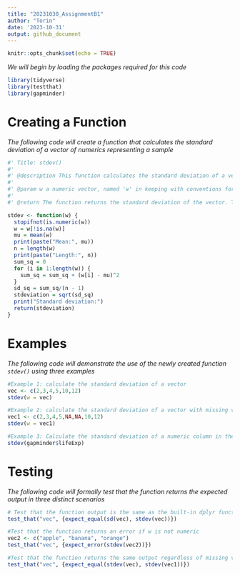 ```yaml
---
title: "20231030_AssignmentB1"
author: "Torin"
date: '2023-10-31'
output: github_document
---
```


```r
knitr::opts_chunk$set(echo = TRUE)
```

_We will begin by loading the packages required for this code_
```r
library(tidyverse)
library(testthat)
library(gapminder)
```

# Creating a Function

_The following code will create a function that calculates the standard deviation of a vector of numerics representing a sample_
```r
#' Title: stdev()
#'
#' @description This function calculates the standard deviation of a vector of numbers, automatically removing any missing values. The input must be numeric, or the function will throw an error.
#' 
#' @param w a numeric vector, named 'w' in keeping with conventions for vectors
#' 
#' @return The function returns the standard deviation of the vector. The mean and length of the vector are also printed as the function runs, to double-check that the values used for calculating the standard deviation are correct.

stdev <- function(w) {
  stopifnot(is.numeric(w))
  w = w[!is.na(w)]
  mu = mean(w)
  print(paste("Mean:", mu))
  n = length(w)
  print(paste("Length:", n))
  sum_sq = 0
  for (i in 1:length(w)) {
    sum_sq = sum_sq + (w[i] - mu)^2
  }
  sd_sq = sum_sq/(n - 1)
  stdeviation = sqrt(sd_sq)
  print("Standard deviation:")
  return(stdeviation)
}
```

# Examples

_The following code will demonstrate the use of the newly created function `stdev()` using three examples_
```r
#Example 1: calculate the standard deviation of a vector
vec <- c(2,3,4,5,10,12)
stdev(w = vec)

#Example 2: calculate the standard deviation of a vector with missing values
vec1 <- c(2,3,4,5,NA,NA,10,12)
stdev(w = vec1)

#Example 3: Calculate the standard deviation of a numeric column in the gapminder dataset
stdev(gapminder$lifeExp)
```
# Testing

_The following code will formally test that the function returns the expected output in three distinct scenarios_
```r
# Test that the function output is the same as the built-in dplyr function sd()
test_that("vec", {expect_equal(sd(vec), stdev(vec))})

#Test that the function returns an error if w is not numeric
vec2 <- c("apple", "banana", "orange")
test_that("vec", {expect_error(stdev(vec2))})

#Test that the function returns the same output regardless of missing values in the vector
test_that("vec", {expect_equal(stdev(vec), stdev(vec1))})

```